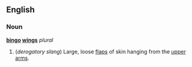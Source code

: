 ==English==
===Noun===
'''[[bingo]] [[wing]]s''' ''plural''

#(''derogatory slang'') Large, loose [[flap]]s of skin hanging from the [[upper arm]]s.